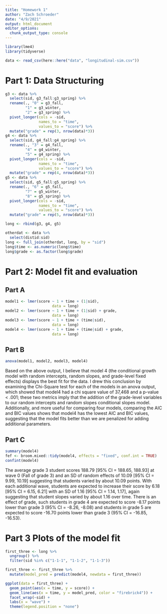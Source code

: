 ```yaml
---
title: "Homework 1"
author: "Zach Schroeder"
date: "4/9/2021"
output: html_document
editor_options: 
  chunk_output_type: console
---
```



```r
library(lme4)
library(tidyverse)
```

```r
data <- read_csv(here::here("data", "longitudinal-sim.csv"))
```

# Part 1: Data Structuring

```r
g3 <- data %>%
  select(sid, g3_fall:g3_spring) %>% 
  rename(., "0" = g3_fall, 
         "1" = g3_winter, 
         "2" = g3_spring) %>% 
  pivot_longer(cols = -sid,
               names_to = "time", 
               values_to = "score") %>% 
  mutate("grade" = rep(3, nrow(data)*3))
g4 <- data %>%
  select(sid, g4_fall:g4_spring) %>% 
  rename(., "3" = g4_fall, 
         "4" = g4_winter, 
         "5" = g4_spring) %>% 
  pivot_longer(cols = -sid,
               names_to = "time", 
               values_to = "score") %>% 
  mutate("grade" = rep(4, nrow(data)*3))
g5 <- data %>%
  select(sid, g5_fall:g5_spring) %>% 
  rename(., "6" = g5_fall, 
         "7" = g5_winter, 
         "8" = g5_spring) %>% 
  pivot_longer(cols = -sid,
               names_to = "time", 
               values_to = "score") %>% 
  mutate("grade" = rep(5, nrow(data)*3))

long <- rbind(g3, g4, g5)

otherdat <- data %>% 
  select(distid:sid)
long <- full_join(otherdat, long, by = "sid")
long$time <- as.numeric(long$time)
long$grade <- as.factor(long$grade)
```

# Part 2: Model fit and evaluation

## Part A
```r
model1 <- lmer(score ~ 1 + time + (1|sid),
                     data = long)
model2 <- lmer(score ~ 1 + time + (1|sid) + grade,
                     data = long)
model3 <- lmer(score ~ 1 + time + (time|sid),
                     data = long)
model4 <- lmer(score ~ 1 + time + (time|sid) + grade,
                     data = long)
```

## Part B
```r
anova(model1, model2, model3, model4)
```

Based on the above output, I believe that model 4 (the conditional growth model with random intercepts, random slopes, and grade-level fixed effects) displays the best fit for the data. I drew this conclusion by examining the Chi-Square test for each of the models in an anova output, which showed that model4 had a chi square value of 37,468 and a p-value < .001; these two metrics imply that the addition of the grade-level variables to our random intercepts and random slopes conditional slopes model. Additionally, and more useful for comparing four models, comparing the AIC and BIC values shows that model4 has the lowest AIC and BIC values, suggesting that the model fits better than we are penalized for adding additional parameters.

## Part C

```r
summary(model4)
fef <- broom.mixed::tidy(model4, effects = "fixed", conf.int = TRUE)
confint(model4)
```

The average grade 3 student scores 188.79 [95% CI = 188.65, 188.93] at wave 0 (Fall of grade 3) and an SD of random effects of 10.09 [95% CI = 9.99, 10.19] suggesting that students varied by about 10.09 points. With each additional wave, students are expected to increase their score by 6.18 [95% CI = 6.15, 6.21] with an SD of 1.16 [95% CI = 1.14, 1.17], again suggesting that student slopes varied by about 1.16 over time. There is an effect of grade, such students in grade 4 are expected to score -8.17 points lower than grade 3 (95% CI = -8.26, -8.08) and students in grade 5 are expected to score -16.70 points lower than grade 3 (95% CI = -16.85, -16.53). 


# Part 3 Plots of the model fit

```r
first_three <- long %>% 
  ungroup() %>%
  filter(sid %in% c("1-1-1", "1-1-2", "1-1-3"))

first_three <- first_three %>% 
  mutate(model_pred = predict(model4, newdata = first_three))

ggplot(data = first_three) +
  geom_point(aes(x = time, y = score)) +
  geom_line(aes(x = time, y = model_pred, color = "firebrick4")) +
  facet_wrap(~sid) +
  labs(x = "wave") +
  theme(legend.position = "none")
```


